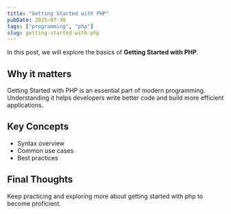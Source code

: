 ```yaml
---
title: "Getting Started with PHP"
pubDate: 2025-07-30
tags: ["programming", "php"]
slug: getting-started-with-php
---
```


In this post, we will explore the basics of **Getting Started with PHP**.

## Why it matters

Getting Started with PHP is an essential part of modern programming. Understanding it helps developers write better code and build more efficient applications.

## Key Concepts

- Syntax overview
- Common use cases
- Best practices

## Final Thoughts

Keep practicing and exploring more about getting started with php to become proficient.
